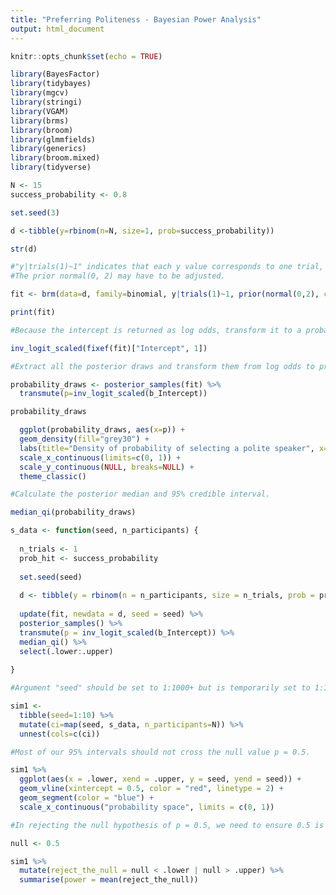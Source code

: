 ```yaml
---
title: "Preferring Politeness - Bayesian Power Analysis"
output: html_document
---
```


```r

knitr::opts_chunk$set(echo = TRUE)

```

```r

library(BayesFactor)
library(tidybayes)
library(mgcv)
library(stringi)
library(VGAM)
library(brms)
library(broom)
library(glmmfields)
library(generics)
library(broom.mixed)
library(tidyverse)

```

```r

N <- 15
success_probability <- 0.8

```

```r

set.seed(3)

d <-tibble(y=rbinom(n=N, size=1, prob=success_probability))

str(d)

```

```r

#"y|trials(1)~1" indicates that each y value corresponds to one trial, representing n=1 of the sample.
#The prior normal(0, 2) may have to be adjusted.

fit <- brm(data=d, family=binomial, y|trials(1)~1, prior(normal(0,2), class=Intercept), seed=3)

print(fit)

```

```r

#Because the intercept is returned as log odds, transform it to a probability metric.

inv_logit_scaled(fixef(fit)["Intercept", 1])

```

```r

#Extract all the posterior draws and transform them from log odds to probability metrics.

probability_draws <- posterior_samples(fit) %>% 
  transmute(p=inv_logit_scaled(b_Intercept))

probability_draws

```
```r

  ggplot(probability_draws, aes(x=p)) +
  geom_density(fill="grey30") +
  labs(title="Density of probability of selecting a polite speaker", x="Probability of selecting a polite speaker") +
  scale_x_continuous(limits=c(0, 1)) +
  scale_y_continuous(NULL, breaks=NULL) +
  theme_classic()

```

```r

#Calculate the posterior median and 95% credible interval.

median_qi(probability_draws)

```

```r

s_data <- function(seed, n_participants) {
  
  n_trials <- 1
  prob_hit <- success_probability
  
  set.seed(seed)
  
  d <- tibble(y = rbinom(n = n_participants, size = n_trials, prob = prob_hit))
  
  update(fit, newdata = d, seed = seed) %>% 
  posterior_samples() %>% 
  transmute(p = inv_logit_scaled(b_Intercept)) %>% 
  median_qi() %>% 
  select(.lower:.upper)
  
}

```

```r

#Argument "seed" should be set to 1:1000+ but is temporarily set to 1:10 for ease running simulation while editing code. 

sim1 <- 
  tibble(seed=1:10) %>% 
  mutate(ci=map(seed, s_data, n_participants=N)) %>% 
  unnest(cols=c(ci))

```

```r

#Most of our 95% intervals should not cross the null value p = 0.5.

sim1 %>% 
  ggplot(aes(x = .lower, xend = .upper, y = seed, yend = seed)) +
  geom_vline(xintercept = 0.5, color = "red", linetype = 2) +
  geom_segment(color = "blue") +
  scale_x_continuous("probability space", limits = c(0, 1))

```

```r

#In rejecting the null hypothesis of p = 0.5, we need to ensure 0.5 is never between the lower and upper limits of our 95% intervals. Conditions where .upper < 0.5 and conditions where .lower > 0.5 always reject the null hypothesis.

null <- 0.5

sim1 %>% 
  mutate(reject_the_null = null < .lower | null > .upper) %>% 
  summarise(power = mean(reject_the_null))

```

